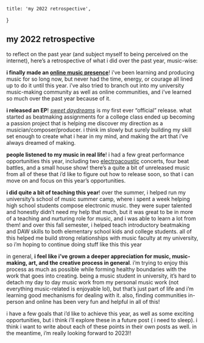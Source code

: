 
    title: 'my 2022 retrospective',
}

## my 2022 retrospective

to reflect on the past year (and subject myself to being perceived on the internet), here’s a retrospective of what i did over the past year, music-wise:

**i finally made an [online music presence](https://renzofrog.bandcamp.com/)**! i’ve been learning and producing music for so long now, but never had the time, energy, or courage all lined up to do it until this year. i’ve also tried to branch out into my university music-making community as well as online communities, and i’ve learned so much over the past year because of it.

**i released an EP**! [*sweet daydreams*](https://open.spotify.com/album/0Ug7rJFhylsd6vJyLOIiFj) is my first ever “official” release. what started as beatmaking assignments for a college class ended up becoming a passion project that is helping me discover my direction as a musician/composer/producer. i think im slowly but surely building my skill set enough to create what i hear in my mind, and making the art that i’ve always dreamed of making.

**people listened to my music in real life**! i had a few great performance opportunities this year, including two [electroacoustic](https://soundcloud.com/zenr0/sets/electroacoustic) concerts, four beat battles, and a small house show! there’s a quite a bit of unreleased music from all of these that i’d like to figure out how to release soon, so that i can move on and focus on this year’s opportunities.

**i did quite a bit of teaching this year**! over the summer, i helped run my university’s school of music summer camp, where i spent a week helping high school students compose electronic music. they were super talented and honestly didn’t need my help that much, but it was great to be in more of a teaching and nurturing role for music, and i was able to learn a lot from them! and over this fall semester, i helped teach introductory beatmaking and DAW skills to both elementary school kids and college students. all of this helped me build strong relationships with music faculty at my university, so i’m hoping to continue doing stuff like this this year

in general, **i feel like i’ve grown a deeper appreciation for music, music-making, art, and the creative process in general**. i’m trying to enjoy this process as much as possible while forming healthy boundaries with the work that goes into creating. being a music student in university, it’s hard to detach my day to day music work from my personal music work (not everything music-related is enjoyable lol), but that’s just part of life and i’m learning good mechanisms for dealing with it. also, finding communities in-person and online has been very fun and helpful in all of this!

i have a few goals that i’d like to achieve this year, as well as some exciting opportunities, but i think i’ll explore these in a future post ( i need to sleep). i think i want to write about each of these points in their own posts as well. in the meantime, i’m really looking forward to 2023!!

